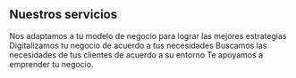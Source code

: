 ## Nuestros servicios 
<ProjectCard title="Creacion y desarrollo de estrategias de marketing" link="https://www.behance.net/gallery/58937147/Freiheit" bg="linear-gradient(to right, #D4145A 0%, #FBB03B 100%)">
  Nos adaptamos a tu modelo de negocio para lograr las mejores estrategias
</ProjectCard>

<ProjectCard title="Marketing Digital y Redes sociales" link="https://www.behance.net/gallery/58937147/Freiheit" bg="linear-gradient(to right, #D4145A 0%, #FBB03B 100%)">
  Digitalizamos tu negocio de acuerdo a tus necesidades
</ProjectCard>

<ProjectCard title="Investigacion de mercados" link="https://www.behance.net/gallery/58937147/Freiheit" bg="linear-gradient(to right, #D4145A 0%, #FBB03B 100%)">
  Buscamos las necesidades de tus clientes de acuerdo a su entorno 
</ProjectCard>

<Nuestrosservicios title="Creación y desarrollo de empresas" link="https://www.behance.net/gallery/58937147/Freiheit" bg="linear-gradient(to right, #D4145A 0%, #FBB03B 100%)">
 Te apoyamos a emprender tu negocio.
</ProjectCard>
